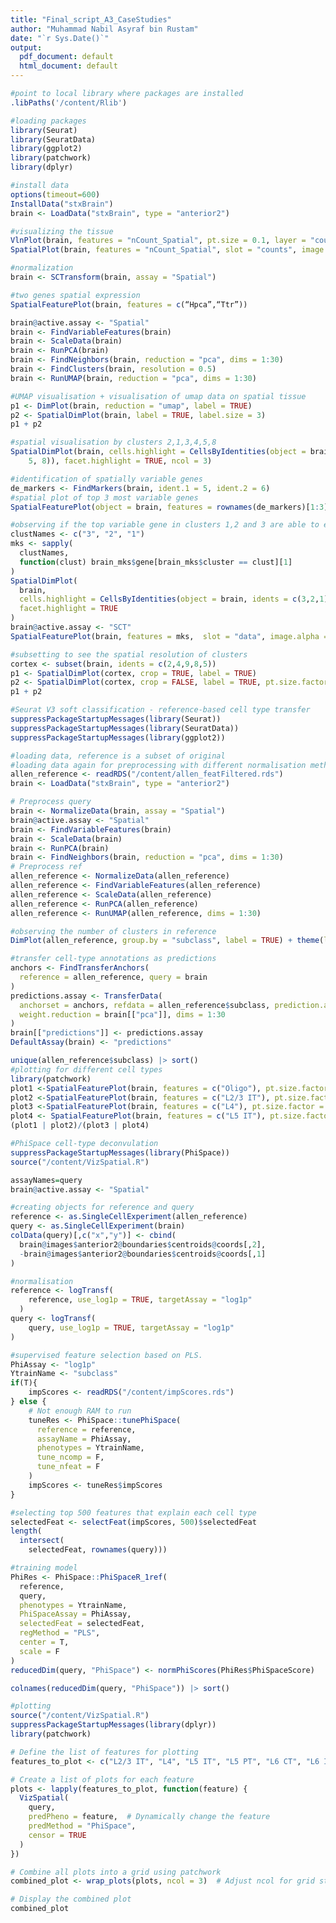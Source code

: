 ```yaml
---
title: "Final_script_A3_CaseStudies"
author: "Muhammad Nabil Asyraf bin Rustam"
date: "`r Sys.Date()`"
output:
  pdf_document: default
  html_document: default
---
```


```r
#point to local library where packages are installed
.libPaths('/content/Rlib')

#loading packages
library(Seurat)
library(SeuratData)
library(ggplot2)
library(patchwork)
library(dplyr)

#install data
options(timeout=600)
InstallData("stxBrain")
brain <- LoadData("stxBrain", type = "anterior2")
```

```r
#visualizing the tissue
VlnPlot(brain, features = "nCount_Spatial", pt.size = 0.1, layer = "counts") + NoLegend()
SpatialPlot(brain, features = "nCount_Spatial", slot = "counts", image.alpha = 1)
```

```r
#normalization
brain <- SCTransform(brain, assay = "Spatial")
```

```r
#two genes spatial expression 
SpatialFeaturePlot(brain, features = c(“Hpca”,“Ttr”))
```

```r
brain@active.assay <- "Spatial"
brain <- FindVariableFeatures(brain)
brain <- ScaleData(brain)
brain <- RunPCA(brain)
brain <- FindNeighbors(brain, reduction = "pca", dims = 1:30)
brain <- FindClusters(brain, resolution = 0.5)
brain <- RunUMAP(brain, reduction = "pca", dims = 1:30)
```

```r
#UMAP visualisation + visualisation of umap data on spatial tissue
p1 <- DimPlot(brain, reduction = "umap", label = TRUE)
p2 <- SpatialDimPlot(brain, label = TRUE, label.size = 3)
p1 + p2
```

```r
#spatial visualisation by clusters 2,1,3,4,5,8
SpatialDimPlot(brain, cells.highlight = CellsByIdentities(object = brain, idents = c(2, 1, 4, 3,
    5, 8)), facet.highlight = TRUE, ncol = 3)
```

```r
#identification of spatially variable genes
de_markers <- FindMarkers(brain, ident.1 = 5, ident.2 = 6)
#spatial plot of top 3 most variable genes 
SpatialFeaturePlot(object = brain, features = rownames(de_markers)[1:3], alpha = c(0.1, 1), ncol = 3)
```

```r
#observing if the top variable gene in clusters 1,2 and 3 are able to explain the clusters seen
clustNames <- c("3", "2", "1")
mks <- sapply(
  clustNames,
  function(clust) brain_mks$gene[brain_mks$cluster == clust][1]
)
SpatialDimPlot(
  brain,
  cells.highlight = CellsByIdentities(object = brain, idents = c(3,2,1)),
  facet.highlight = TRUE
)
brain@active.assay <- "SCT"
SpatialFeaturePlot(brain, features = mks,  slot = "data", image.alpha = 0)

```

```r
#subsetting to see the spatial resolution of clusters
cortex <- subset(brain, idents = c(2,4,9,8,5))
p1 <- SpatialDimPlot(cortex, crop = TRUE, label = TRUE)
p2 <- SpatialDimPlot(cortex, crop = FALSE, label = TRUE, pt.size.factor = 1, label.size = 3)
p1 + p2
```

```r
#Seurat V3 soft classification - reference-based cell type transfer
suppressPackageStartupMessages(library(Seurat))
suppressPackageStartupMessages(library(SeuratData))
suppressPackageStartupMessages(library(ggplot2))

#loading data, reference is a subset of original
#loading data again for preprocessing with different normalisation method (log)
allen_reference <- readRDS("/content/allen_featFiltered.rds")
brain <- LoadData("stxBrain", type = "anterior2")

# Preprocess query
brain <- NormalizeData(brain, assay = "Spatial")
brain@active.assay <- "Spatial"
brain <- FindVariableFeatures(brain)
brain <- ScaleData(brain)
brain <- RunPCA(brain)
brain <- FindNeighbors(brain, reduction = "pca", dims = 1:30)
# Preprocess ref
allen_reference <- NormalizeData(allen_reference)
allen_reference <- FindVariableFeatures(allen_reference)
allen_reference <- ScaleData(allen_reference)
allen_reference <- RunPCA(allen_reference)
allen_reference <- RunUMAP(allen_reference, dims = 1:30)

#observing the number of clusters in reference
DimPlot(allen_reference, group.by = "subclass", label = TRUE) + theme(legend.position = "none")

#transfer cell-type annotations as predictions
anchors <- FindTransferAnchors(
  reference = allen_reference, query = brain
)
predictions.assay <- TransferData(
  anchorset = anchors, refdata = allen_reference$subclass, prediction.assay = TRUE,
  weight.reduction = brain[["pca"]], dims = 1:30
)
brain[["predictions"]] <- predictions.assay
DefaultAssay(brain) <- "predictions"

unique(allen_reference$subclass) |> sort()
#plotting for different cell types
library(patchwork)
plot1 <-SpatialFeaturePlot(brain, features = c("Oligo"), pt.size.factor = 1.6, crop = T, image.alpha = 0)
plot2 <-SpatialFeaturePlot(brain, features = c("L2/3 IT"), pt.size.factor = 1.6, crop = T, image.alpha = 0)
plot3 <-SpatialFeaturePlot(brain, features = c("L4"), pt.size.factor = 1.6, crop = T, image.alpha = 0)
plot4 <- SpatialFeaturePlot(brain, features = c("L5 IT"), pt.size.factor = 1.6, crop = T, image.alpha = 0)
(plot1 | plot2)/(plot3 | plot4)

```

```r
#PhiSpace cell-type deconvulation
suppressPackageStartupMessages(library(PhiSpace))
source("/content/VizSpatial.R")

assayNames=query
brain@active.assay <- "Spatial"

#creating objects for reference and query
reference <- as.SingleCellExperiment(allen_reference)
query <- as.SingleCellExperiment(brain)
colData(query)[,c("x","y")] <- cbind(
  brain@images$anterior2@boundaries$centroids@coords[,2],
  -brain@images$anterior2@boundaries$centroids@coords[,1]
)

#normalisation
reference <- logTransf(
    reference, use_log1p = TRUE, targetAssay = "log1p"
  )
query <- logTransf(
    query, use_log1p = TRUE, targetAssay = "log1p"
)

#supervised feature selection based on PLS.
PhiAssay <- "log1p"
YtrainName <- "subclass"
if(T){
    impScores <- readRDS("/content/impScores.rds")
} else {
    # Not enough RAM to run
    tuneRes <- PhiSpace::tunePhiSpace(
      reference = reference,
      assayName = PhiAssay,
      phenotypes = YtrainName,
      tune_ncomp = F,
      tune_nfeat = F
    )
    impScores <- tuneRes$impScores
}

#selecting top 500 features that explain each cell type
selectedFeat <- selectFeat(impScores, 500)$selectedFeat
length(
  intersect(
    selectedFeat, rownames(query)))

#training model
PhiRes <- PhiSpace::PhiSpaceR_1ref(
  reference,
  query,
  phenotypes = YtrainName,
  PhiSpaceAssay = PhiAssay,
  selectedFeat = selectedFeat,
  regMethod = "PLS",
  center = T,
  scale = F
)
reducedDim(query, "PhiSpace") <- normPhiScores(PhiRes$PhiSpaceScore)

colnames(reducedDim(query, "PhiSpace")) |> sort()

#plotting
source("/content/VizSpatial.R")
suppressPackageStartupMessages(library(dplyr))
library(patchwork)

# Define the list of features for plotting
features_to_plot <- c("L2/3 IT", "L4", "L5 IT", "L5 PT", "L6 CT", "L6 IT", "L6b")

# Create a list of plots for each feature
plots <- lapply(features_to_plot, function(feature) {
  VizSpatial(
    query,
    predPheno = feature,  # Dynamically change the feature
    predMethod = "PhiSpace",
    censor = TRUE
  )
})

# Combine all plots into a grid using patchwork
combined_plot <- wrap_plots(plots, ncol = 3)  # Adjust ncol for grid structure

# Display the combined plot
combined_plot

```
